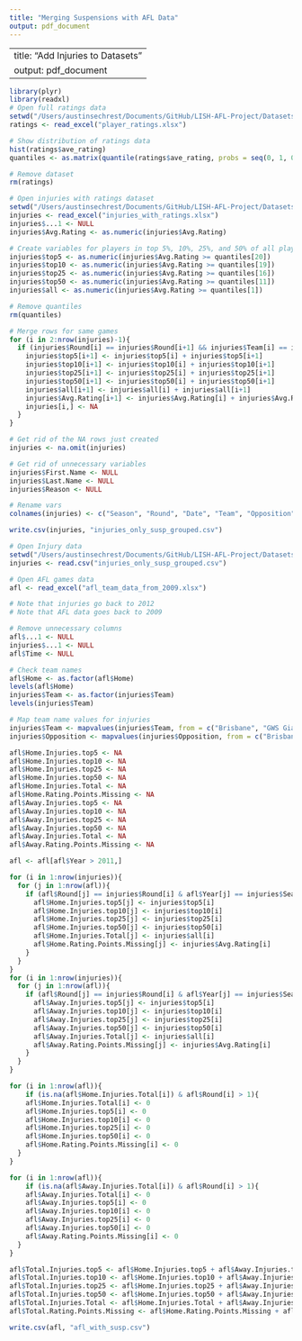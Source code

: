 ```yaml
---
title: "Merging Suspensions with AFL Data"
output: pdf_document
---
```


---
title: "Add Injuries to Datasets"
output: pdf_document
---

```r
library(plyr)
library(readxl)
# Open full ratings data
setwd("/Users/austinsechrest/Documents/GitHub/LISH-AFL-Project/Datasets")
ratings <- read_excel("player_ratings.xlsx")

# Show distribution of ratings data
hist(ratings$ave_rating)
quantiles <- as.matrix(quantile(ratings$ave_rating, probs = seq(0, 1, 0.05)))

# Remove dataset
rm(ratings)
```

```r
# Open injuries with ratings dataset
setwd("/Users/austinsechrest/Documents/GitHub/LISH-AFL-Project/Datasets")
injuries <- read_excel("injuries_with_ratings.xlsx")
injuries$...1 <- NULL
injuries$Avg.Rating <- as.numeric(injuries$Avg.Rating)

# Create variables for players in top 5%, 10%, 25%, and 50% of all players (in that season)
injuries$top5 <- as.numeric(injuries$Avg.Rating >= quantiles[20])
injuries$top10 <- as.numeric(injuries$Avg.Rating >= quantiles[19])
injuries$top25 <- as.numeric(injuries$Avg.Rating >= quantiles[16])
injuries$top50 <- as.numeric(injuries$Avg.Rating >= quantiles[11])
injuries$all <- as.numeric(injuries$Avg.Rating >= quantiles[1])

# Remove quantiles
rm(quantiles)
```

```r
# Merge rows for same games
for (i in 2:nrow(injuries)-1){
  if (injuries$Round[i] == injuries$Round[i+1] && injuries$Team[i] == injuries$Team[i+1] && injuries$Season[i] == injuries$Season[i+1] & injuries$Reason[i] == "Suspension"){
    injuries$top5[i+1] <- injuries$top5[i] + injuries$top5[i+1]
    injuries$top10[i+1] <- injuries$top10[i] + injuries$top10[i+1]
    injuries$top25[i+1] <- injuries$top25[i] + injuries$top25[i+1]
    injuries$top50[i+1] <- injuries$top50[i] + injuries$top50[i+1]
    injuries$all[i+1] <- injuries$all[i] + injuries$all[i+1]
    injuries$Avg.Rating[i+1] <- injuries$Avg.Rating[i] + injuries$Avg.Rating[i+1]
    injuries[i,] <- NA
  }
}

# Get rid of the NA rows just created
injuries <- na.omit(injuries)

# Get rid of unnecessary variables
injuries$First.Name <- NULL
injuries$Last.Name <- NULL
injuries$Reason <- NULL

# Rename vars
colnames(injuries) <- c("Season", "Round", "Date", "Team", "Opposition", "HA", "Avg.Rating", "top5", "top10", "top25", "top50", "all")

write.csv(injuries, "injuries_only_susp_grouped.csv")
```

```r
# Open Injury data
setwd("/Users/austinsechrest/Documents/GitHub/LISH-AFL-Project/Datasets")
injuries <- read.csv("injuries_only_susp_grouped.csv")

# Open AFL games data
afl <- read_excel("afl_team_data_from_2009.xlsx")

# Note that injuries go back to 2012
# Note that AFL data goes back to 2009

# Remove unnecessary columns
afl$...1 <- NULL
injuries$...1 <- NULL
afl$Time <- NULL

# Check team names
afl$Home <- as.factor(afl$Home)
levels(afl$Home)
injuries$Team <- as.factor(injuries$Team)
levels(injuries$Team)

# Map team name values for injuries
injuries$Team <- mapvalues(injuries$Team, from = c("Brisbane", "GWS Giants"), to = c("Brisbane Lions", "Greater Western Sydney"))
injuries$Opposition <- mapvalues(injuries$Opposition, from = c("Brisbane", "GWS Giants"), to = c("Brisbane Lions", "Greater Western Sydney"))
```

```r
afl$Home.Injuries.top5 <- NA
afl$Home.Injuries.top10 <- NA
afl$Home.Injuries.top25 <- NA
afl$Home.Injuries.top50 <- NA
afl$Home.Injuries.Total <- NA
afl$Home.Rating.Points.Missing <- NA
afl$Away.Injuries.top5 <- NA
afl$Away.Injuries.top10 <- NA
afl$Away.Injuries.top25 <- NA
afl$Away.Injuries.top50 <- NA
afl$Away.Injuries.Total <- NA
afl$Away.Rating.Points.Missing <- NA

afl <- afl[afl$Year > 2011,]

for (i in 1:nrow(injuries)){
  for (j in 1:nrow(afl)){
    if (afl$Round[j] == injuries$Round[i] & afl$Year[j] == injuries$Season[i] & afl$Home[j] == injuries$Team[i] & injuries$HA[i] == "Home"){
      afl$Home.Injuries.top5[j] <- injuries$top5[i]
      afl$Home.Injuries.top10[j] <- injuries$top10[i]
      afl$Home.Injuries.top25[j] <- injuries$top25[i]
      afl$Home.Injuries.top50[j] <- injuries$top50[i]
      afl$Home.Injuries.Total[j] <- injuries$all[i]
      afl$Home.Rating.Points.Missing[j] <- injuries$Avg.Rating[i]
    }
  }
}
for (i in 1:nrow(injuries)){
  for (j in 1:nrow(afl)){
    if (afl$Round[j] == injuries$Round[i] & afl$Year[j] == injuries$Season[i] & afl$Away[j] == injuries$Team[i] & injuries$HA[i] == "Away"){
      afl$Away.Injuries.top5[j] <- injuries$top5[i]
      afl$Away.Injuries.top10[j] <- injuries$top10[i]
      afl$Away.Injuries.top25[j] <- injuries$top25[i]
      afl$Away.Injuries.top50[j] <- injuries$top50[i]
      afl$Away.Injuries.Total[j] <- injuries$all[i]
      afl$Away.Rating.Points.Missing[j] <- injuries$Avg.Rating[i]
    }
  }
}

for (i in 1:nrow(afl)){
    if (is.na(afl$Home.Injuries.Total[i]) & afl$Round[i] > 1){
    afl$Home.Injuries.Total[i] <- 0
    afl$Home.Injuries.top5[i] <- 0
    afl$Home.Injuries.top10[i] <- 0
    afl$Home.Injuries.top25[i] <- 0
    afl$Home.Injuries.top50[i] <- 0
    afl$Home.Rating.Points.Missing[i] <- 0
  }
}

for (i in 1:nrow(afl)){
    if (is.na(afl$Away.Injuries.Total[i]) & afl$Round[i] > 1){
    afl$Away.Injuries.Total[i] <- 0
    afl$Away.Injuries.top5[i] <- 0
    afl$Away.Injuries.top10[i] <- 0
    afl$Away.Injuries.top25[i] <- 0
    afl$Away.Injuries.top50[i] <- 0
    afl$Away.Rating.Points.Missing[i] <- 0
  }
}

afl$Total.Injuries.top5 <- afl$Home.Injuries.top5 + afl$Away.Injuries.top5
afl$Total.Injuries.top10 <- afl$Home.Injuries.top10 + afl$Away.Injuries.top10
afl$Total.Injuries.top25 <- afl$Home.Injuries.top25 + afl$Away.Injuries.top25
afl$Total.Injuries.top50 <- afl$Home.Injuries.top50 + afl$Away.Injuries.top50
afl$Total.Injuries.Total <- afl$Home.Injuries.Total + afl$Away.Injuries.Total
afl$Total.Rating.Points.Missing <- afl$Home.Rating.Points.Missing + afl$Away.Rating.Points.Missing

write.csv(afl, "afl_with_susp.csv")
```